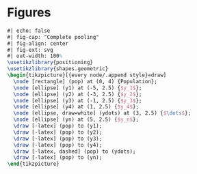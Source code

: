 # Figures

```tikz
#| echo: false
#| fig-cap: "Complete pooling"
#| fig-align: center
#| fig-ext: svg
#| out-width: 100%
\usetikzlibrary{positioning}
\usetikzlibrary{shapes.geometric}
\begin{tikzpicture}[{every node/.append style}=draw]
  \node [rectangle] (pop) at (0, 4) {Population};
  \node [ellipse] (y1) at (-5, 2.5) {$y_1$};
  \node [ellipse] (y2) at (-3, 2.5) {$y_2$};
  \node [ellipse] (y3) at (-1, 2.5) {$y_3$};
  \node [ellipse] (y4) at (1, 2.5) {$y_4$};
  \node [ellipse, draw=white] (ydots) at (3, 2.5) {$\dots$};
  \node [ellipse] (yn) at (5, 2.5) {$y_n$};
  \draw [-latex] (pop) to (y1);
  \draw [-latex] (pop) to (y2);
  \draw [-latex] (pop) to (y3);
  \draw [-latex] (pop) to (y4);
  \draw [-latex, dashed] (pop) to (ydots);
  \draw [-latex] (pop) to (yn);
\end{tikzpicture}
```

